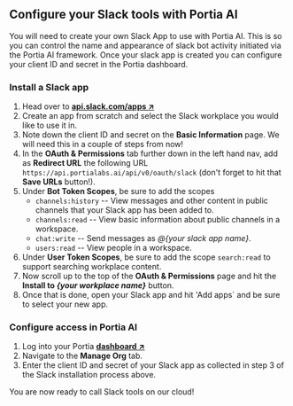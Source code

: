 
<OauthIntro />

## Configure your Slack tools with Portia AI
You will need to create your own Slack App to use with Portia AI. This is so you can control the name and appearance of slack bot activity initiated via the Portia AI framework. Once your slack app is created you can configure your client ID and secret in the Portia dashboard.

### Install a Slack app
1. Head over to <a href="https://api.slack.com/apps" target="_blank">**api.slack.com/apps ↗**</a>
2. Create an app from scratch and select the Slack workplace you would like to use it in.
3. Note down the client ID and secret on the **Basic Information** page. We will need this in a couple of steps from now!
4. In the **OAuth & Permissions** tab further down in the left hand nav, add as **Redirect URL** the following URL `https://api.portialabs.ai/api/v0/oauth/slack` (don't forget to hit that **Save URLs** button!).
5. Under **Bot Token Scopes**, be sure to add the scopes
    - `channels:history` -- View messages and other content in public channels that your Slack app has been added to.
    - `channels:read` -- View basic information about public channels in a workspace.
    - `chat:write` -- Send messages as *@\{your slack app name\}*.
    - `users:read` -- View people in a workspace.
6. Under **User Token Scopes**, be sure to add the scope `search:read` to support searching workplace content.
7. Now scroll up to the top of the **OAuth & Permissions** page and hit the **Install to *\{your workplace name\}*** button.
8. Once that is done, open your Slack app and hit 'Add apps` and be sure to select your new app.

### Configure access in Portia AI
1. Log into your Portia <a href="https://app.portialabs.ai" target="_blank">**dashboard ↗**</a>
2. Navigate to the **Manage Org** tab.
3. Enter the client ID and secret of your Slack app as collected in step 3 of the Slack installation process above.

You are now ready to call Slack tools on our cloud!
